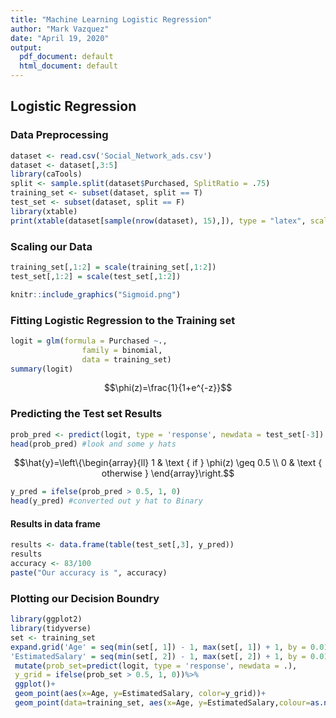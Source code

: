 ---
title: "Machine Learning Logistic Regression"
author: "Mark Vazquez"
date: "April 19, 2020"
output:
  pdf_document: default
  html_document: default
---

## Logistic Regression 

### Data Preprocessing
```{r, results='asis'}
dataset <- read.csv('Social_Network_ads.csv')
dataset <- dataset[,3:5]
library(caTools)
split <- sample.split(dataset$Purchased, SplitRatio = .75)
training_set <- subset(dataset, split == T)
test_set <- subset(dataset, split == F)
library(xtable)
print(xtable(dataset[sample(nrow(dataset), 15),]), type = "latex", scalebox='1')
```

### Scaling our Data
```{r}
training_set[,1:2] = scale(training_set[,1:2])
test_set[,1:2] = scale(test_set[,1:2])
```

```{r pressure, echo=FALSE, fig.cap="Sigmoid Function", out.width = '100%'}
knitr::include_graphics("Sigmoid.png")
```

### Fitting Logistic Regression to the Training set
```{r}
logit = glm(formula = Purchased ~., 
                family = binomial,
                data = training_set)
summary(logit)
```

$$\phi(z)=\frac{1}{1+e^{-z}}$$

### Predicting the Test set Results
```{r}
prob_pred <- predict(logit, type = 'response', newdata = test_set[-3])
head(prob_pred) #look and some y hats
```

$$\hat{y}=\left\{\begin{array}{ll}
1 & \text { if } \phi(z) \geq 0.5 \\
0 & \text { otherwise }
\end{array}\right.$$
```{r}
y_pred = ifelse(prob_pred > 0.5, 1, 0)
head(y_pred) #converted out y hat to Binary 
```


#### Results in data frame
```{r}
results <- data.frame(table(test_set[,3], y_pred))
results
accuracy <- 83/100
paste("Our accuracy is ", accuracy)
```

### Plotting our Decision Boundry
```{r}
library(ggplot2)
library(tidyverse)
set <- training_set
expand.grid('Age' = seq(min(set[, 1]) - 1, max(set[, 1]) + 1, by = 0.01),
'EstimatedSalary' = seq(min(set[, 2]) - 1, max(set[, 2]) + 1, by = 0.01))%>%
 mutate(prob_set=predict(logit, type = 'response', newdata = .),
 y_grid = ifelse(prob_set > 0.5, 1, 0))%>%
 ggplot()+
 geom_point(aes(x=Age, y=EstimatedSalary, color=y_grid))+
 geom_point(data=training_set, aes(x=Age, y=EstimatedSalary,colour=as.numeric(Purchased)))
```


